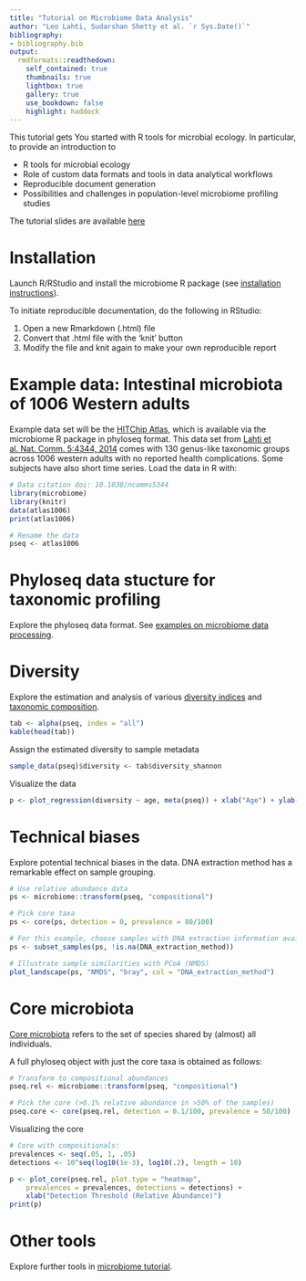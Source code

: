```yaml
---
title: "Tutorial on Microbiome Data Analysis"
author: "Leo Lahti, Sudarshan Shetty et al. `r Sys.Date()`"
bibliography: 
- bibliography.bib
output:
  rmdformats::readthedown:
    self_contained: true
    thumbnails: true
    lightbox: true
    gallery: true
    use_bookdown: false
    highlight: haddock
---
```

<!--
  %\VignetteEngine{knitr::rmarkdown}
  %\VignetteIndexEntry{microbiome tutorial - Installation}
  %\usepackage[utf8]{inputenc}
  %\VignetteEncoding{UTF-8}  
-->


This tutorial gets You started with R tools for microbial ecology. In particular, to provide an introduction to

 * R tools for microbial ecology
 * Role of custom data formats and tools in data analytical workflows
 * Reproducible document generation 
 * Possibilities and challenges in population-level microbiome profiling studies


The tutorial slides are available [here](https://github.com/antagomir/antagomir.github.io/blob/master/files/publications/slides/20170913-Leuven-Tutorial-Lahti.pdf)

# Installation

Launch R/RStudio and install the microbiome R package (see [installation instructions](http://microbiome.github.io/microbiome/Installation.html)).

To initiate reproducible documentation, do the following in RStudio:

 1. Open a new Rmarkdown (.html) file 
 1. Convert that .html file with the 'knit' button
 1. Modify the file and knit again to make your own reproducible report


# Example data: Intestinal microbiota of 1006 Western adults

Example data set will be the [HITChip Atlas](Atlas.html), which is available via the microbiome R package in phyloseq format. This data set from [Lahti et al. Nat. Comm. 5:4344, 2014](http://www.nature.com/ncomms/2014/140708/ncomms5344/full/ncomms5344.html) comes with 130 genus-like taxonomic groups across 1006 western adults with no reported health complications. Some subjects have also short time series. Load the data in R with:

```r
# Data citation doi: 10.1038/ncomms5344
library(microbiome)
library(knitr)
data(atlas1006) 
print(atlas1006)

# Rename the data
pseq <- atlas1006
```

# Phyloseq data stucture for taxonomic profiling

Explore the phyloseq data format. See [examples on microbiome data processing](Preprocessing.html).


# Diversity

Explore the estimation and analysis of various [diversity indices](Diversity.html) and [taxonomic composition](Composition.html).

```r
tab <- alpha(pseq, index = "all")
kable(head(tab))
```

Assign the estimated diversity to sample metadata
```r
sample_data(pseq)$diversity <- tab$diversity_shannon
```

Visualize the data

```r
p <- plot_regression(diversity ~ age, meta(pseq)) + xlab("Age") + ylab("Diversity")
```


# Technical biases

Explore potential technical biases in the data. DNA extraction method has a remarkable effect on sample grouping.

```r
# Use relative abundance data
ps <- microbiome::transform(pseq, "compositional")

# Pick core taxa
ps <- core(ps, detection = 0, prevalence = 80/100)

# For this example, choose samples with DNA extraction information available
ps <- subset_samples(ps, !is.na(DNA_extraction_method))

# Illustrate sample similarities with PCoA (NMDS)
plot_landscape(ps, "NMDS", "bray", col = "DNA_extraction_method")
```


# Core microbiota

[Core microbiota](Core.html) refers to the set of species shared by (almost) all individuals.


A full phyloseq object with just the core taxa is obtained as follows:

```r
# Transform to compositional abundances
pseq.rel <- microbiome::transform(pseq, "compositional")

# Pick the core (>0.1% relative abundance in >50% of the samples)
pseq.core <- core(pseq.rel, detection = 0.1/100, prevalence = 50/100)
```

Visualizing the core

```r
# Core with compositionals:
prevalences <- seq(.05, 1, .05)
detections <- 10^seq(log10(1e-3), log10(.2), length = 10)

p <- plot_core(pseq.rel, plot.type = "heatmap",
    prevalences = prevalences, detections = detections) +
    xlab("Detection Threshold (Relative Abundance)")
print(p)    
```


# Other tools

Explore further tools in [microbiome tutorial](http://microbiome.github.io/microbiome/).


